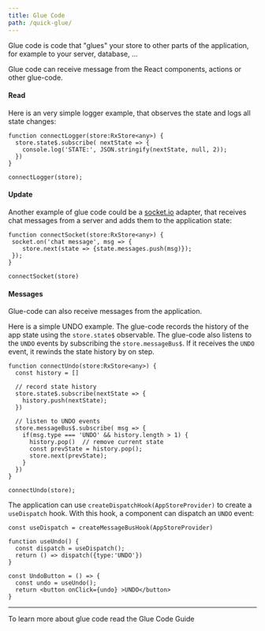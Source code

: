 ```yaml
---
title: Glue Code
path: /quick-glue/
---
```



Glue code is code that "glues" your store to other parts of the application, for example to your server, database, ...

Glue code can receive message from the React components, actions or other glue-code.

#### Read

Here is an very simple logger example, that observes the state and logs all state changes:

```code src=https://stackblitz.com/edit/react-rx-state-hello-quick-glue?file=index.tsx
function connectLogger(store:RxStore<any>) {
  store.state$.subscribe( nextState => {
    console.log('STATE:', JSON.stringify(nextState, null, 2));
  })
}

connectLogger(store);
```

#### Update

Another example of glue code could be a <a href="https://socket.io">socket.io</a> adapter, that receives chat
messages from a server and adds them to the application state:

```
function connectSocket(store:RxStore<any>) {
 socket.on('chat message', msg => {
    store.next(state => {state.messages.push(msg)});
 });
}

connectSocket(store)
```

#### Messages

Glue-code can also receive messages from the application.

Here is a simple UNDO example. The glue-code records the history of the app state using the `store.state$` observable.
The glue-code also listens to the `UNDO` events by subscribing the `store.messageBus$`.
If it receives the `UNDO` event, it rewinds the state history by on step.

```code src=https://stackblitz.com/edit/react-rx-state-glue-undo?file=index.tsx
function connectUndo(store:RxStore<any>) {
  const history = []

  // record state history
  store.state$.subscribe(nextState => {
    history.push(nextState);
  })

  // listen to UNDO events
  store.messageBus$.subscribe( msg => {
    if(msg.type === 'UNDO' && history.length > 1) {
      history.pop()  // remove current state
      const prevState = history.pop();
      store.next(prevState);
    }
  })
}

connectUndo(store);
```

The application can use `createDispatchHook(AppStoreProvider)` to create a `useDispatch` hook. With this hook, a component can dispatch an `UNDO` event:

```code src=https://stackblitz.com/edit/react-rx-state-glue-undo?file=index.tsx
const useDispatch = createMessageBusHook(AppStoreProvider)

function useUndo() {
  const dispatch = useDispatch();
  return () => dispatch({type:'UNDO'})
}

const UndoButton = () => {
  const undo = useUndo();
  return <button onClick={undo} >UNDO</button>
}
```

<hr />

To learn more about glue code read the <Link to="/glue-code">Glue Code Guide</Link>
